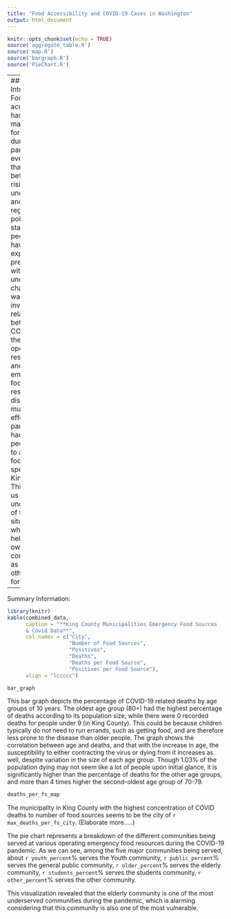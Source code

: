 ```yaml
---
title: "Food Accessibility and COVID-19 Cases in Washington"
output: html_document
---
```


```r
knitr::opts_chunk$set(echo = TRUE)
source('aggregate_table.R')
source('map.R')
source('bargraph.R')
source('PieChart.R')
```
---
### Introduction:
Food accessibility has become a major concern for people during the pandemic,
even more so than ever before. Due to rising unemployment and public regulation
policies, the stability people may have experienced previously with food has
undoubtedly changed. We wanted to investigate the relationship between COVID-19,
the number of operating restaurants, and emergency food resources, to discover
how much of an effect the pandemic has had on people’s ability to access food,
specifically in King County. This will give us a better understanding of the
situation, which can help both our own communities as well as others moving forward.

---
Summary Information:



```r
library(knitr)
kable(combined_data, 
      caption = "**King County Municipalities Emergency Food Sources
      & Covid Data**",
      col.names = c("City", 
                    "Number of Food Sources", 
                    "Positives", 
                    "Deaths", 
                    "Deaths per Food Source", 
                    "Positives per Food Source"),
      align = "lccccc") 
```

```r
bar_graph

```

This bar graph depicts the percentage of COVID-19 related deaths by age groups of 10 years. The oldest age group (80+) had the highest percentage of deaths according to its population size, while there were 0 recorded deaths for people under 9 (in King County). This could be because children typically do not need to run errands, such as getting food, and are therefore less prone to the disease than older people. The graph shows the correlation between age and deaths, and that with the increase in age, the susceptibility to either contracting the virus or dying from it increases as well, despite variation in the size of each age group. 
Though 1.03% of the population dying may not seem like a lot of people upon initial glance, it is significantly higher than the percentage of deaths for the other age groups, and more than 4 times higher the second-oldest age group of 70-79.


```r
deaths_per_fs_map
```

The municipality in King County with the highest concentration of COVID deaths
to number of food sources seems to be the city of `r max_deaths_per_fs_city`.
(Elaborate more.....)


The pie chart represents a breakdown of the different communities being served at various operating emergency food resources during the COVID-19 pandemic. As we can see, among the five major communities being served, about `r youth_percent`% serves the Youth community, `r public_percent`% serves the general public community, `r older_percent`% serves the elderly community, `r students_percent`% serves the students community, `r other_percent`% serves the other community.

This visualization revealed that the elderly community is one of the most underserved communities during the pandemic, which is alarming considering that this community is also one of the most vulnerable.
